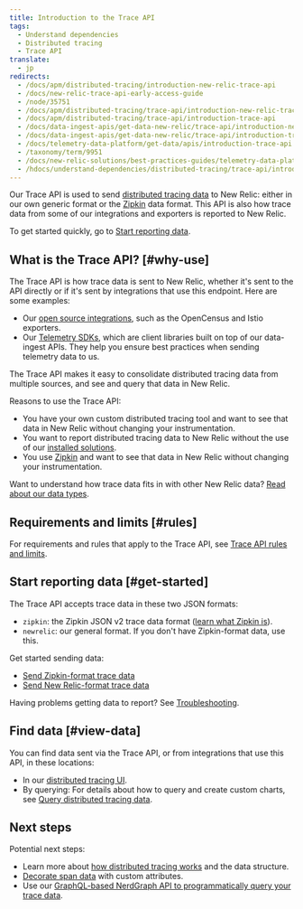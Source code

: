 ```yaml
---
title: Introduction to the Trace API
tags:
  - Understand dependencies
  - Distributed tracing
  - Trace API
translate:
  - jp
redirects:
  - /docs/apm/distributed-tracing/introduction-new-relic-trace-api
  - /docs/new-relic-trace-api-early-access-guide
  - /node/35751
  - /docs/apm/distributed-tracing/trace-api/introduction-new-relic-trace-api
  - /docs/apm/distributed-tracing/trace-api/introduction-trace-api
  - /docs/data-ingest-apis/get-data-new-relic/trace-api/introduction-new-relic-trace-api
  - /docs/data-ingest-apis/get-data-new-relic/trace-api/introduction-trace-api
  - /docs/telemetry-data-platform/get-data/apis/introduction-trace-api
  - /taxonomy/term/9951
  - /docs/new-relic-solutions/best-practices-guides/telemetry-data-platform/best-practices-sending-trace-data
  - /hdocs/understand-dependencies/distributed-tracing/trace-api/introduction-trace-api
---
```


Our Trace API is used to send [distributed tracing data](/docs/understand-dependencies/distributed-tracing/get-started/introduction-distributed-tracing#definition) to New Relic: either in our own generic format or the [Zipkin](https://zipkin.io/) data format. This API is also how trace data from some of our integrations and exporters is reported to New Relic.

To get started quickly, go to [Start reporting data](#get-started).

## What is the Trace API? [#why-use]

The Trace API is how trace data is sent to New Relic, whether it's sent to the API directly or if it's sent by integrations that use this endpoint. Here are some examples:

* Our [open source integrations](/docs/data-ingest-apis/get-data-new-relic/new-relic-sdks/telemetry-sdks-send-custom-telemetry-data-new-relic#external-data), such as the OpenCensus and Istio exporters.
* Our [Telemetry SDKs](/docs/telemetry-sdks-send-custom-telemetry-data-new-relic), which are client libraries built on top of our data-ingest APIs. They help you ensure best practices when sending telemetry data to us.

The Trace API makes it easy to consolidate distributed tracing data from multiple sources, and see and query that data in New Relic.

Reasons to use the Trace API:

* You have your own custom distributed tracing tool and want to see that data in New Relic without changing your instrumentation.
* You want to report distributed tracing data to New Relic without the use of our [installed solutions](/docs/understand-dependencies/distributed-tracing/enable-configure/enable-distributed-tracing).
* You use [Zipkin](https://zipkin.io/) and want to see that data in New Relic without changing your instrumentation.

Want to understand how trace data fits in with other New Relic data? [Read about our data types](/docs/using-new-relic/data/understand-data/new-relic-data-types).

## Requirements and limits [#rules]

For requirements and rules that apply to the Trace API, see [Trace API rules and limits](/docs/apm/distributed-tracing/trace-api/trace-api-endpoint-requirements-limits).

## Start reporting data [#get-started]

The Trace API accepts trace data in these two JSON formats:

* `zipkin`: the Zipkin JSON v2 trace data format ([learn what Zipkin is](https://zipkin.io)).
* `newrelic`: our general format. If you don't have Zipkin-format data, use this.

Get started sending data:

* [Send Zipkin-format trace data](/docs/apm/distributed-tracing/trace-api/report-zipkin-format-traces-trace-api)
* [Send New Relic-format trace data](/docs/apm/distributed-tracing/trace-api/report-new-relic-format-traces-trace-api)

Having problems getting data to report? See [Troubleshooting](/docs/apm/distributed-tracing/trace-api/troubleshooting-missing-trace-api-data).

## Find data [#view-data]

You can find data sent via the Trace API, or from integrations that use this API, in these locations:

* In our [distributed tracing UI](/docs/understand-dependencies/distributed-tracing/ui-data/additional-distributed-tracing-features-new-relic-one#find-data).
* By querying: For details about how to query and create custom charts, see [Query distributed tracing data](/docs/understand-dependencies/distributed-tracing/ui-data/query-distributed-trace-data).

## Next steps

Potential next steps:

* Learn more about [how distributed tracing works](/docs/understand-dependencies/distributed-tracing/get-started/how-new-relic-distributed-tracing-works) and the data structure.
* [Decorate span data](/docs/understand-dependencies/distributed-tracing/trace-api/trace-api-decorate-spans-attributes) with custom attributes.
* Use our [GraphQL-based NerdGraph API to programmatically query your trace data](/docs/apis/graphql-api/tutorials/query-distributed-trace-data-using-graphql-api).
